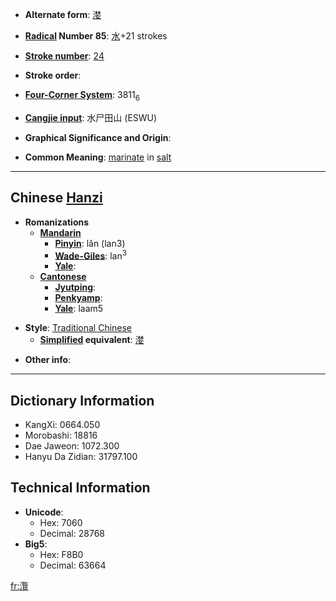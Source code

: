 * '''Alternate form''': [[漤]]

* '''[[Wiktionary:Chinese radical index| Radical]] Number 85''': [[Wiktionary:Chinese radical index 水|水]]+21 strokes

* '''[[Wiktionary:Chinese total strokes index|Stroke number]]''': [[Wiktionary:Chinese total strokes index 24|24]]

* '''Stroke order''': 

* '''[[Wiktionary:Chinese four corner index|Four-Corner System]]''': 3811<sub>6</sub>

* '''[[Wiktionary:Chinese Cangjie index|Cangjie input]]''': 水尸田山 (ESWU)

* '''Graphical Significance and Origin''': 

* '''Common Meaning''': [[marinate]] in [[salt]]

----

== Chinese [[Hanzi]] ==

* '''Romanizations'''
** '''[[Mandarin]]'''
*** '''[[Pinyin]]''': lǎn (lan3)
*** '''[[Wade-Giles]]''': lan<sup>3</sup>
*** '''[[Yale]]''': 
** '''[[Cantonese]]'''
*** '''[[Jyutping]]''':
*** '''[[Penkyamp]]''': 
*** '''[[Yale]]''': laam5

* '''Style''': [[Traditional Chinese]] 
** '''[[Simplified Chinese|Simplified]] equivalent''': [[漤]]

* '''Other info''': 

----

== Dictionary Information ==

* KangXi: 0664.050
* Morobashi: 18816
* Dae Jaweon: 1072.300
* Hanyu Da Zidian: 31797.100

== Technical Information ==

* '''Unicode''':
** Hex: 7060
** Decimal: 28768
* '''Big5''':
** Hex: F8B0
** Decimal: 63664

[[fr:灠]]